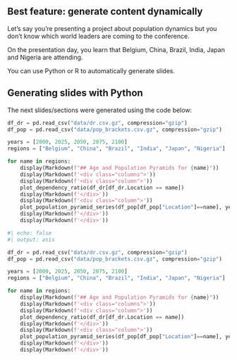 ## Best feature: generate content dynamically

Let's say you're presenting a project about population dynamics but you 
don't know which world leaders are coming to the conference. 

On the presentation day, you learn that Belgium, China, Brazil, India, Japan and Nigeria are attending.

You can use Python or R to automatically generate slides.

## Generating slides with Python

The next slides/sections were generated using the code below:

```python
df_dr = pd.read_csv("data/dr.csv.gz", compression="gzip")
df_pop = pd.read_csv("data/pop_brackets.csv.gz", compression="gzip")

years = [2000, 2025, 2050, 2075, 2100]
regions = ["Belgium", "China", "Brazil", "India", "Japan", "Nigeria"]

for name in regions:
    display(Markdown(f"## Age and Population Pyramids for {name}"))
    display(Markdown(f'<div class="columns">'))
    display(Markdown(f'<div class="column">'))
    plot_dependency_ratio(df_dr[df_dr.Location == name])
    display(Markdown(f'</div>'))
    display(Markdown(f'<div class="column">'))
    plot_population_pyramid_series(df_pop[df_pop["Location"]==name], years)
    display(Markdown(f'</div>'))
    display(Markdown(f'</div>'))
```

```python
#| echo: false
#| output: asis

df_dr = pd.read_csv("data/dr.csv.gz", compression="gzip")
df_pop = pd.read_csv("data/pop_brackets.csv.gz", compression="gzip")

years = [2000, 2025, 2050, 2075, 2100]
regions = ["Belgium", "China", "Brazil", "India", "Japan", "Nigeria"]

for name in regions:
    display(Markdown(f"## Age and Population Pyramids for {name}"))
    display(Markdown(f'<div class="columns">'))
    display(Markdown(f'<div class="column">'))
    plot_dependency_ratio(df_dr[df_dr.Location == name])
    display(Markdown(f'</div>'))
    display(Markdown(f'<div class="column">'))
    plot_population_pyramid_series(df_pop[df_pop["Location"]==name], years)
    display(Markdown(f'</div>'))
    display(Markdown(f'</div>'))

```
